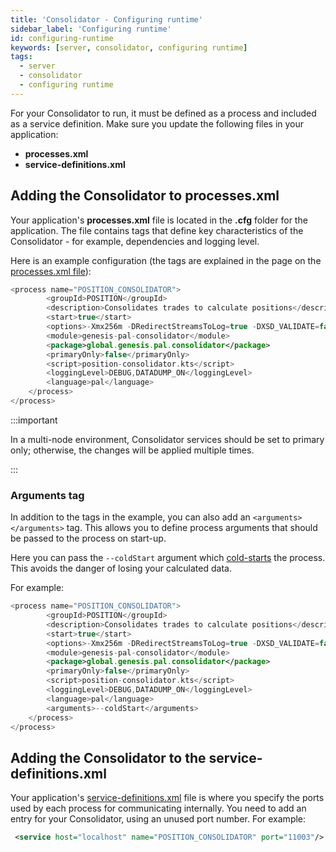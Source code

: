 ```yaml
---
title: 'Consolidator - Configuring runtime'
sidebar_label: 'Configuring runtime'
id: configuring-runtime
keywords: [server, consolidator, configuring runtime]
tags:
  - server
  - consolidator
  - configuring runtime
---
```


For your Consolidator to run, it must be defined as a process and included as a service definition. Make sure you update the following files in your application:

- **processes.xml**
- **service-definitions.xml**



## Adding the Consolidator to processes.xml

Your application's **processes.xml** file is located in the **.cfg** folder for the application. The file contains tags that define key characteristics of the Consolidator - for example, dependencies and logging level. 

Here is an example configuration (the tags are explained in the page on the [processes.xml file](../../../server/configuring-runtime/processes/)):
 

```kotlin
<process name="POSITION_CONSOLIDATOR">
        <groupId>POSITION</groupId>
        <description>Consolidates trades to calculate positions</description>
        <start>true</start>
        <options>-Xmx256m -DRedirectStreamsToLog=true -DXSD_VALIDATE=false -XX:MaxHeapFreeRatio=70 -XX:MinHeapFreeRatio=30 -XX:+UseG1GC -XX:+UseStringDeduplication -XX:OnOutOfMemoryError="handleOutOfMemoryError.sh %p"</options>
        <module>genesis-pal-consolidator</module>
        <package>global.genesis.pal.consolidator</package>
        <primaryOnly>false</primaryOnly>
        <script>position-consolidator.kts</script>
        <loggingLevel>DEBUG,DATADUMP_ON</loggingLevel>
        <language>pal</language>
    </process>
</process>
```
:::important

In a multi-node environment, Consolidator services should be set to primary only; otherwise, the changes will be applied
multiple times.

:::

### Arguments tag

In addition to the tags in the example, you can also add an `<arguments></arguments>` tag. This allows you to define process arguments that should be passed to the process on start-up.

Here you can pass the `--coldStart` argument which [cold-starts](/server/consolidator/basics/#the-startprocess-command-cold-start) the process. This avoids the danger of losing your calculated data. 

For example:

```kotlin
<process name="POSITION_CONSOLIDATOR">
        <groupId>POSITION</groupId>
        <description>Consolidates trades to calculate positions</description>
        <start>true</start>
        <options>-Xmx256m -DRedirectStreamsToLog=true -DXSD_VALIDATE=false -XX:MaxHeapFreeRatio=70 -XX:MinHeapFreeRatio=30 -XX:+UseG1GC -XX:+UseStringDeduplication -XX:OnOutOfMemoryError="handleOutOfMemoryError.sh %p"</options>
        <module>genesis-pal-consolidator</module>
        <package>global.genesis.pal.consolidator</package>
        <primaryOnly>false</primaryOnly>
        <script>position-consolidator.kts</script>
        <loggingLevel>DEBUG,DATADUMP_ON</loggingLevel>
        <language>pal</language>
        <arguments>--coldStart</arguments>
    </process>
</process>
```

## Adding the Consolidator to the service-definitions.xml

Your application's [service-definitions.xml](../../../server/configuring-runtime/service-definitions) file is where you specify the ports used by each process for communicating internally. You need to add an entry for your Consolidator, using an unused port number. For example:

```xml
 <service host="localhost" name="POSITION_CONSOLIDATOR" port="11003"/>
```
